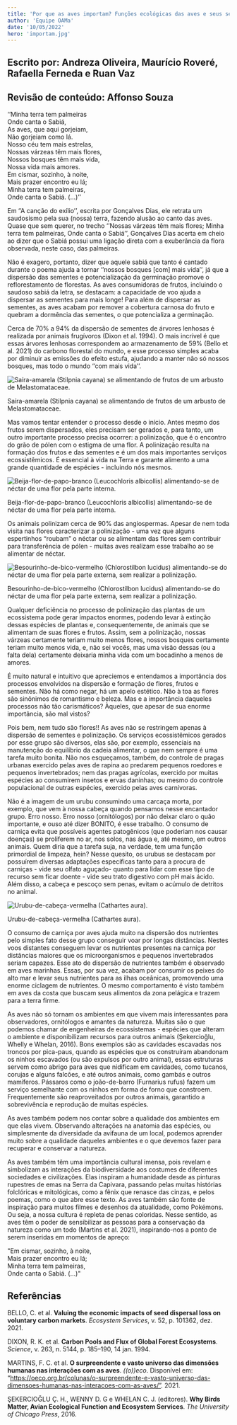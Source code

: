 ```yaml
---
title: 'Por que as aves importam? Funções ecológicas das aves e seus serviços ecossistêmicos'
author: 'Equipe OAMa'
date: '10/05/2022'
hero: 'importam.jpg'
---
```


<h2 class='text-md mb-0 pb-0 font-bold'>
  Escrito por: Andreza Oliveira, Maurício Roveré, Rafaella Ferneda e Ruan Vaz
</h2>
<h2 class='text-md mb-0 mb-8 pb-0 font-bold'>
  Revisão de conteúdo: Affonso Souza
</h2>

<div class="w-100 flex  italic">

‘’Minha terra tem palmeiras<br/>
Onde canta o Sabiá,<br/>
As aves, que aqui gorjeiam,<br/>
Não gorjeiam como lá.<br/>
Nosso céu tem mais estrelas,<br/>
Nossas várzeas têm mais flores,<br/>
Nossos bosques têm mais vida,<br/>
Nossa vida mais amores.<br/>
Em cismar, sozinho, à noite,<br/>
Mais prazer encontro eu lá;<br/>
Minha terra tem palmeiras,<br/>
Onde canta o Sabiá. (...)’’<br/>

</div>

Em ‘’A canção do exílio’’, escrita por Gonçalves Dias, ele retrata um saudosismo pela sua (nossa) terra, fazendo alusão ao canto das aves. Quase que sem querer, no trecho ‘’Nossas várzeas têm mais flores; Minha terra tem palmeiras, Onde canta o Sabiá’’, Gonçalves Dias acerta em cheio ao dizer que o Sabiá possui uma ligação direta com a exuberância da flora observada, neste caso, das palmeiras.

Não é exagero, portanto, dizer que aquele sabiá que tanto é cantado durante o poema ajuda a tornar ‘’nossos bosques [com] mais vida’’, já que a dispersão das sementes e potencialização da germinação promove o reflorestamento de florestas. As aves consumidoras de frutos, incluindo o saudoso sabiá da letra, se destacam: a capacidade de voo ajuda a dispersar as sementes para mais longe! Para além de dispersar as sementes, as aves acabam por remover a cobertura carnosa do fruto e quebram a dormência das sementes, o que potencializa a germinação.

Cerca de 70% a 94% da dispersão de sementes de árvores lenhosas é realizada por animais frugívoros (Dixon et al. 1994). O mais incrível é que essas árvores lenhosas correspondem ao armazenamento de 59% (Bello et al. 2021) do carbono florestal do mundo, e esse processo simples acaba por diminuir as emissões do efeito estufa, ajudando a manter não só nossos bosques, mas todo o mundo ‘’com mais vida’’.

<div class='my-8 flex flex-col items-center justify-center'>
  <Image
    src='/blog/importam/foto1.jpg'
    alt='Saíra-amarela (Stilpnia cayana) se alimentando de frutos de um arbusto de Melastomataceae.'
  ></Image>
  <p class='px-8 font-light italic'>
    Saíra-amarela (<span class='non-italic'>Stilpnia cayana</span>) se
    alimentando de frutos de um arbusto de Melastomataceae.
  </p>
</div>

Mas vamos tentar entender o processo desde o início. Antes mesmo dos frutos serem dispersados, eles precisam ser gerados e, para tanto, um outro importante processo precisa ocorrer: a polinização, que é o encontro do grão de pólen com o estigma de uma flor. A polinização resulta na formação dos frutos e das sementes e é um dos mais importantes serviços ecossistêmicos. É essencial à vida na Terra e garante alimento a uma grande quantidade de espécies - incluindo nós mesmos.

<div class="flex justify-center items-center flex-col my-8">
  <Image
    src='/blog/importam/foto2.jpg'
    alt='Beija-flor-de-papo-branco (Leucochloris albicollis) alimentando-se de néctar de uma flor pela parte interna.'
  >
  </Image>
  <p class="font-light px-8 italic">
Beija-flor-de-papo-branco (Leucochloris albicollis) alimentando-se de néctar de uma flor pela parte interna.

  </p>
</div>

Os animais polinizam cerca de 90% das angiospermas. Apesar de nem toda visita nas flores caracterizar a polinização - uma vez que alguns espertinhos “roubam” o néctar ou se alimentam das flores sem contribuir para transferência de pólen - muitas aves realizam esse trabalho ao se alimentar de néctar.

<div class='my-8 flex flex-col items-center justify-center'>
  <Image
    src='/blog/importam/foto3.jpg'
    alt=' Besourinho-de-bico-vermelho (Chlorostilbon lucidus) alimentando-se do néctar de uma flor pela parte externa, sem realizar a polinização.'
  ></Image>
  <p class='px-8 font-light italic'>
    Besourinho-de-bico-vermelho (Chlorostilbon lucidus) alimentando-se do néctar
    de uma flor pela parte externa, sem realizar a polinização.
  </p>
</div>

Qualquer deficiência no processo de polinização das plantas de um ecossistema pode gerar impactos enormes, podendo levar à extinção dessas espécies de plantas e, consequentemente, de animais que se alimentam de suas flores e frutos. Assim, sem a polinização, nossas várzeas certamente teriam muito menos flores, nossos bosques certamente teriam muito menos vida, e, não sei vocês, mas uma visão dessas (ou a falta dela) certamente deixaria minha vida com um bocadinho a menos de amores.

É muito natural e intuitivo que apreciemos e entendamos a importância dos processos envolvidos na dispersão e formação de flores, frutos e sementes. Não há como negar, há um apelo estético. Não à toa as flores são sinônimos de romantismo e beleza. Mas e a importância daqueles processos não tão carismáticos? Àqueles, que apesar de sua enorme importância, são mal vistos?

Pois bem, nem tudo são flores!! As aves não se restringem apenas à dispersão de sementes e polinização. Os serviços ecossistêmicos gerados por esse grupo são diversos, elas são, por exemplo, essenciais na manutenção do equilíbrio da cadeia alimentar, o que nem sempre é uma tarefa muito bonita. Não nos esqueçamos, também, do controle de pragas urbanas exercido pelas aves de rapina ao predarem pequenos roedores e pequenos invertebrados; nem das pragas agrícolas, exercido por muitas espécies ao consumirem insetos e ervas daninhas; ou mesmo do controle populacional de outras espécies, exercido pelas aves carnívoras.

Não é a imagem de um urubu consumindo uma carcaça morta, por exemplo, que vem à nossa cabeça quando pensamos nesse encantador grupo. Erro nosso. Erro nosso (ornitólogos) por não deixar claro o quão importante, e ouso até dizer BONITO, é esse trabalho. O consumo de carniça evita que possíveis agentes patogênicos (que poderiam nos causar doenças) se proliferem no ar, nos solos, nas água e, até mesmo, em outros animais. Quem diria que a tarefa suja, na verdade, tem uma função primordial de limpeza, hein? Nesse quesito, os urubus se destacam por possuírem diversas adaptações específicas tanto para a procura de carniças - vide seu olfato aguçado- quanto para lidar com esse tipo de recurso sem ficar doente - vide seu trato digestivo com pH mais ácido. Além disso, a cabeça e pescoço sem penas, evitam o acúmulo de detritos no animal.

<div class="flex justify-center items-center flex-col my-8">
  <Image
    src='/blog/importam/foto4.jpg'
    alt='Urubu-de-cabeça-vermelha (Cathartes aura).'
  >
  </Image>
  <p class="font-light px-8 italic">
Urubu-de-cabeça-vermelha (Cathartes aura).

  </p>
</div>

O consumo de carniça por aves ajuda muito na dispersão dos nutrientes pelo simples fato desse grupo conseguir voar por longas distâncias. Nestes voos distantes conseguem levar os nutrientes presentes na carniça por distâncias maiores que os microorganismos e pequenos invertebrados seriam capazes. Esse ato de dispersão de nutrientes também é observado em aves marinhas. Essas, por sua vez, acabam por consumir os peixes do alto mar e levar seus nutrientes para as ilhas oceânicas, promovendo uma enorme ciclagem de nutrientes. O mesmo comportamento é visto também em aves da costa que buscam seus alimentos da zona pelágica e trazem para a terra firme.

As aves não só tornam os ambientes em que vivem mais interessantes para observadores, ornitólogos e amantes da natureza. Muitas são o que podemos chamar de engenheiras de ecossistemas - espécies que alteram o ambiente e disponibilizam recursos para outros animais (Şekercioğlu, Whelly e Whelan, 2016). Bons exemplos são as cavidades escavadas nos troncos por pica-paus, quando as espécies que os construíram abandonam os ninhos escavados (ou são expulsos por outro animal), essas estruturas servem como abrigo para aves que nidificam em cavidades, como tucanos, corujas e alguns falcões, e até outros animais, como gambás e outros mamíferos. Pássaros como o joão-de-barro (Furnarius rufus) fazem um serviço semelhante com os ninhos em forma de forno que constroem. Frequentemente são reaproveitados por outros animais, garantido a sobrevivência e reprodução de muitas espécies.

As aves também podem nos contar sobre a qualidade dos ambientes em que elas vivem. Observando alterações na anatomia das espécies, ou simplesmente da diversidade da avifauna de um local, podemos aprender muito sobre a qualidade daqueles ambientes e o que devemos fazer para recuperar e conservar a natureza.

As aves também têm uma importância cultural imensa, pois revelam e simbolizam as interações da biodiversidade aos costumes de diferentes sociedades e civilizações. Elas inspiram a humanidade desde as pinturas rupestres de emas na Serra da Capivara, passando pelas muitas histórias folclóricas e mitológicas, como a fênix que renasce das cinzas, e pelos poemas, como o que abre esse texto. As aves também são fonte de inspiração para muitos filmes e desenhos da atualidade, como Pokémons. Ou seja, a nossa cultura é repleta de penas coloridas. Nesse sentido, as aves têm o poder de sensibilizar as pessoas para a conservação da natureza como um todo (Martins et al. 2021), inspirando-nos a ponto de serem inseridas em momentos de apreço:

<p class='italic'>
  "Em cismar, sozinho, à noite,
  <br />
  <span class='font-bold'>Mais prazer encontro eu lá;</span>
  <br />
  Minha terra tem palmeiras,
  <br />
  Onde canta o Sabiá. (...)"
  <br />
</p>

<h2 class=' mb-4 mt-16 text-xl font-bold'> Referências </h2>

BELLO, C. et al. **Valuing the economic impacts of seed dispersal loss on voluntary carbon markets**. _Ecosystem Services_, v. 52, p. 101362, dez. 2021.

‌DIXON, R. K. et al. **Carbon Pools and Flux of Global Forest Ecosystems**. _Science_, v. 263, n. 5144, p. 185–190, 14 jan. 1994.

MARTINS, F. C. et al. **O surpreendente e vasto universo das dimensões humanas nas interações com as aves**. _((o))eco_. Disponível em: “https://oeco.org.br/colunas/o-surpreendente-e-vasto-universo-das-dimensoes-humanas-nas-interacoes-com-as-aves/”. 2021.

ŞEKERCIOĞLU Ç. H., WENNY D. G e WHELAN C. J. (editores). **Why Birds Matter, Avian Ecological Function and Ecosystem Services**. _The University of Chicago Press_, 2016.
